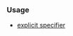 {{cpp/keyword/title|{{tt|explicit}}}}
{{cpp/keyword/navbar}}

===Usage===
*[[cpp/language/explicit|explicit specifier]]

{{langlinks|ar|de|es|fr|it|ja|pt|ru|zh}}